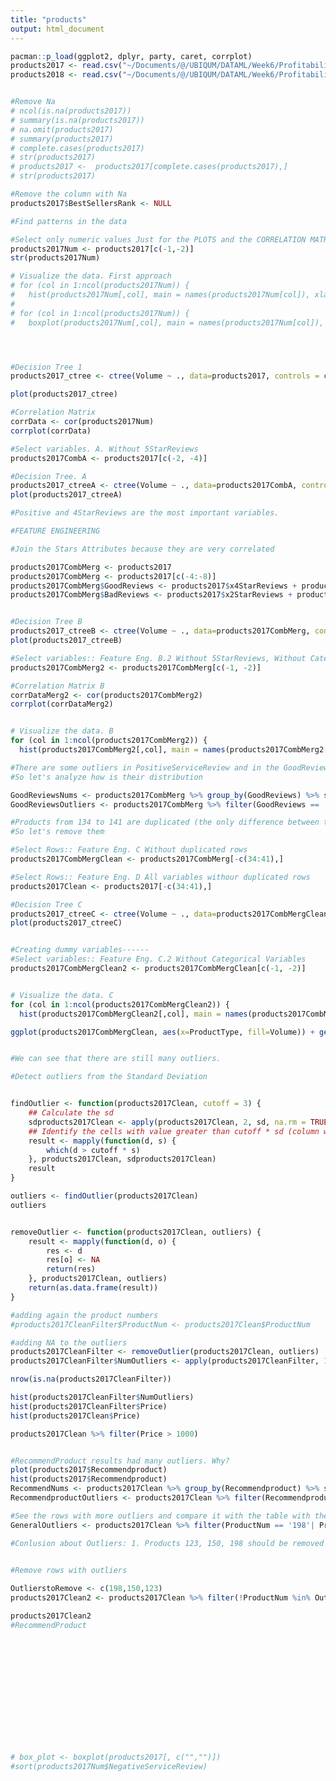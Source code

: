 ```yaml
---
title: "products"
output: html_document
---
```



```r
pacman::p_load(ggplot2, dplyr, party, caret, corrplot)
products2017 <- read.csv("~/Documents/@/UBIQUM/DATAML/Week6/Profitability/Profitability/DATASETS/existingproductattributes2017.csv")
products2018 <- read.csv("~/Documents/@/UBIQUM/DATAML/Week6/Profitability/Profitability/DATASETS/existingproductattributesPast.csv")


#Remove Na
# ncol(is.na(products2017))
# summary(is.na(products2017))
# na.omit(products2017)
# summary(products2017)
# complete.cases(products2017)
# str(products2017)
# products2017 <-  products2017[complete.cases(products2017),]
# str(products2017)

#Remove the column with Na
products2017$BestSellersRank <- NULL

#Find patterns in the data

#Select only numeric values Just for the PLOTS and the CORRELATION MATRIX V.1
products2017Num <- products2017[c(-1,-2)]
str(products2017Num)

# Visualize the data. First approach 
# for (col in 1:ncol(products2017Num)) { 
#   hist(products2017Num[,col], main = names(products2017Num[col]), xlab=colnames(products2017Num[col]), border = "black", col = "#bcd4e6", breaks=50 )}
# 
# for (col in 1:ncol(products2017Num)) { 
#   boxplot(products2017Num[,col], main = names(products2017Num[col]), xlab=colnames(products2017Num[col]), border = "black", col = "#bcd4e6" )}




#Decision Tree 1
products2017_ctree <- ctree(Volume ~ ., data=products2017, controls = ctree_control(maxdepth = 4))

plot(products2017_ctree)

#Correlation Matrix
corrData <- cor(products2017Num)
corrplot(corrData)

#Select variables. A. Without 5StarReviews
products2017CombA <- products2017[c(-2, -4)]

#Decision Tree. A
products2017_ctreeA <- ctree(Volume ~ ., data=products2017CombA, controls = ctree_control(maxdepth = 4))
plot(products2017_ctreeA)

#Positive and 4StarReviews are the most important variables. 

#FEATURE ENGINEERING

#Join the Stars Attributes because they are very correlated

products2017CombMerg <- products2017
products2017CombMerg <- products2017[c(-4:-8)]
products2017CombMerg$GoodReviews <- products2017$x4StarReviews + products2017$x3StarReviews
products2017CombMerg$BadReviews <- products2017$x2StarReviews + products2017$x1StarReviews


#Decision Tree B
products2017_ctreeB <- ctree(Volume ~ ., data=products2017CombMerg, controls = ctree_control(maxdepth = 10))
plot(products2017_ctreeB)

#Select variables:: Feature Eng. B.2 Without 5StarReviews, Without Categorical Variables
products2017CombMerg2 <- products2017CombMerg[c(-1, -2)]

#Correlation Matrix B
corrDataMerg2 <- cor(products2017CombMerg2)
corrplot(corrDataMerg2)


# Visualize the data. B
for (col in 1:ncol(products2017CombMerg2)) {
  hist(products2017CombMerg2[,col], main = names(products2017CombMerg2[col]), xlab=colnames(products2017CombMerg2[col]), border = "black", col = "#bcd4e6", breaks=200 )}

#There are some outliers in PositiveServiceReview and in the GoodReviews and BadReviews.
#So let's analyze how is their distribution

GoodReviewsNums <- products2017CombMerg %>% group_by(GoodReviews) %>% summarise (n = n()) 
GoodReviewsOutliers <- products2017CombMerg %>% filter(GoodReviews == '35')

#Products from 134 to 141 are duplicated (the only difference between them is the price)
#So let's remove them

#Select Rows:: Feature Eng. C Without duplicated rows
products2017CombMergClean <- products2017CombMerg[-c(34:41),]

#Select Rows:: Feature Eng. D All variables withour duplicated rows
products2017Clean <- products2017[-c(34:41),]

#Decision Tree C
products2017_ctreeC <- ctree(Volume ~ ., data=products2017CombMergClean, controls = ctree_control(maxdepth = 10))
plot(products2017_ctreeC)


#Creating dummy variables------
#Select variables:: Feature Eng. C.2 Without Categorical Variables
products2017CombMergClean2 <- products2017CombMergClean[c(-1, -2)]


# Visualize the data. C
for (col in 1:ncol(products2017CombMergClean2)) {
  hist(products2017CombMergClean2[,col], main = names(products2017CombMergClean2[col]), xlab=colnames(products2017CombMergClean2[col]), border = "black", col = "#bcd4e6", breaks=200 )}

ggplot(products2017CombMergClean, aes(x=ProductType, fill=Volume)) + geom_bar()


#We can see that there are still many outliers. 

#Detect outliers from the Standard Deviation


findOutlier <- function(products2017Clean, cutoff = 3) {
    ## Calculate the sd
    sdproducts2017Clean <- apply(products2017Clean, 2, sd, na.rm = TRUE)
    ## Identify the cells with value greater than cutoff * sd (column wise)
    result <- mapply(function(d, s) {
        which(d > cutoff * s)
    }, products2017Clean, sdproducts2017Clean)
    result
}

outliers <- findOutlier(products2017Clean)
outliers


removeOutlier <- function(products2017Clean, outliers) {
    result <- mapply(function(d, o) {
        res <- d
        res[o] <- NA
        return(res)
    }, products2017Clean, outliers)
    return(as.data.frame(result))
}

#adding again the product numbers
#products2017CleanFilter$ProductNum <- products2017Clean$ProductNum 

#adding NA to the outliers
products2017CleanFilter <- removeOutlier(products2017Clean, outliers)
products2017CleanFilter$NumOutliers <- apply(products2017CleanFilter, 1, function(x) sum(is.na(x))-1)

nrow(is.na(products2017CleanFilter))

hist(products2017CleanFilter$NumOutliers)
hist(products2017CleanFilter$Price)
hist(products2017Clean$Price)

products2017Clean %>% filter(Price > 1000) 


#RecommendProduct results had many outliers. Why?
plot(products2017$Recommendproduct)
hist(products2017$Recommendproduct)
RecommendNums <- products2017Clean %>% group_by(Recommendproduct) %>% summarise (n = n()) 
RecommendproductOutliers <- products2017Clean %>% filter(Recommendproduct > 0.6) #Product 150, 198

#See the rows with more outliers and compare it with the table with the NA's
GeneralOutliers <- products2017Clean %>% filter(ProductNum == '198'| ProductNum == '150'| ProductNum ==  '102'|  ProductNum == '123'| ProductNum ==  '128'|  ProductNum == '148' )

#Conlusion about Outliers: 1. Products 123, 150, 198 should be removed because the have many outliers. 2. The attribute Recommendproduct has many otliers and should be removed. 3. The products with high price wont be deleted yet, first let's compare the models with and without them.


#Remove rows with outliers
 
OutlierstoRemove <- c(198,150,123)
products2017Clean2 <- products2017Clean %>% filter(!ProductNum %in% OutlierstoRemove )

products2017Clean2
#RecommendProduct














# box_plot <- boxplot(products2017[, c("","")])
#sort(products2017Num$NegativeServiceReview)  

```

